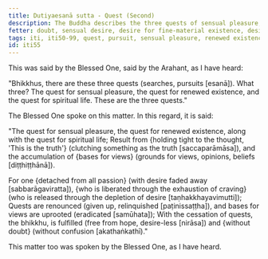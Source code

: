 ```yaml
---
title: Dutiyaesanā sutta - Quest (Second)
description: The Buddha describes the three quests of sensual pleasure, renewed existence, and spiritual life as the result of holding tight to the thought 'This is the truth' and the accumulation of bases for views.
fetter: doubt, sensual desire, desire for fine-material existence, desire for immaterial existence, ignorance
tags: iti, iti50-99, quest, pursuit, sensual pleasure, renewed existence, spiritual life, cessation, cease, desireless, fulfilled, without doubt, buddha
id: iti55
---
```


This was said by the Blessed One, said by the Arahant, as I have heard:

"Bhikkhus, there are these three quests (searches, pursuits [esanā]). What three? The quest for sensual pleasure, the quest for renewed existence, and the quest for spiritual life. These are the three quests."

The Blessed One spoke on this matter. In this regard, it is said:

"The quest for sensual pleasure, the quest for renewed existence,
along with the quest for spiritual life; 
Result from \{holding tight to the thought, 'This is the truth'} (clutching something as the truth [saccaparāmāsa]),
and the accumulation of \{bases for views} (grounds for views, opinions, beliefs [diṭṭhiṭṭhānā]).

For one \{detached from all passion} (with desire faded away [sabbarāgaviratta]),
\{who is liberated through the exhaustion of craving} (who is released through the depletion of desire [taṇhakkhayavimutti]);
Quests are renounced (given up, relinquished [paṭinissaṭṭha]),
and bases for views are uprooted (eradicated [samūhata]);
With the cessation of quests, the bhikkhu,
is fulfilled (free from hope, desire-less [nirāsa]) and \{without doubt} (without confusion [akathaṅkathī)."

This matter too was spoken by the Blessed One, as I have heard.